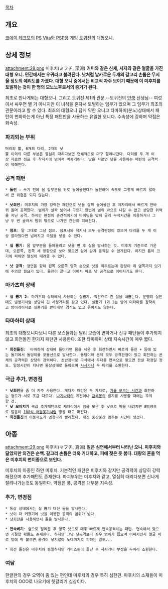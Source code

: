 [[목차]]


== 개요 ==
[[코에이 테크모]]의 [[PS Vita]]와 [[PSP]]용 게임 [[토귀전]]의 대형오니.

== 상세 정보 ==

attachment:28.png
미후치(ミフチ, 深淵)
'''거미와 같은 신체, 사자와 같은 얼굴을 가진 대형 오니. 민간에서는 우귀라고 불려진다. 낫처럼 날카로운 두개의 갈고리 손톱은 무서울 정도의 예리도를 가졌다. 대형 오니 중에서는 비교적 자주 보이기 때문에 이 미후치를 토벌하는 것이 한 명의 모노노후로서의 증거가 된다.'''

최초로 만나게되는 대형오니. 그리고 토귀전 제1의 관문.--토귀전의 [[얀쿡]] 선생님-- 여럿이서 싸우면 별 거 아니지만 이 녀석을 혼자서 토벌하는 임무가 있으며 그 임무가 최초의 관문이라고 할 수 있다. 최초의 대형오니 답게 약한 오니고 타마하미(분노)상태에서 패턴이 변화하는게 아닌 특정 패턴만을 사용하는 유일한 오니다. 수속성에 강하며 약점은 화속성.

=== 파괴되는 부위 ===
 머리의 뿔, 6개의 다리, 2개의 낫
 뿔 이외의 다른 부분은 열심히 때리다보면 연쇄적으로 마구 잘려나간다. 다리를 두 개 이상 자르면 점프 후 착지시에 넘어져 버둥거린다. 낫을 자르면 낫을 사용하는 패턴의 공격력이 약해진다. 

=== 공격 패턴 ===
 * '''돌진''' : 쓰기 전에 몸 앞부분을 위로 들어올렸다가 돌진하며 속도도 그렇게 빠르지 않아서 큰 위협은 되지 않는다.

 * '''낫회전''': 미후치의 가장 강력한 패턴으로 낫을 살짝 들어올린 후 제자리에서 빠르게 한바퀴 돌며 공격한다. 범위가 살짝 넓어서 구르기 한번에 범위 밖으로 나갈 수 없고 상당한 위력을 지닌 공격. 하지만 판정이 순간적이기에 타이밍을 맞춰 굴러 무적시간을 이용하거나 그냥 두 번 굴러서 범위 밖으로 나가면 간단히 피해진다.

 * '''점프''': 말 그대로 그냥 점프. 점프시와 착지시 모두 공격판정이 있으며 다리를 두 개 이상 잘라뒀다면 넘어지고 극딜을 넣을 수 있다.

 * '''실 뿜기''': 몸 앞부분을 들어올리고 낫을 편 후 실을 발사하는 것. 미후치 기준으로 가운데, 오른쪽, 왼쪽 세 방향으로 쏘며 맞으면 실에 감겨 움직일 수 없게된다. 하지만 틈이 크기에 피하면 열심히 때려줄 수 있다. 

 * '''낫 공격''': 정면을 향해 왼쪽 오른쪽 양쪽 순으로 낫을 휘두르는데 판정이 꽤 옆쪽까지 있기에 주의할 필요가 있다. 돌진이 끝나고 이어서 바로 낫 공격으로 이어지기도 한다.

=== 마가츠히 상태 ===
 * '''실 뿜기 2''': 마가츠히 상태에서 사용하는 실뿜기. 직선으로 긴 실을 내뿜는다. 분명히 실인데도 빔병기처럼 상당히 긴 사정거리를 갖고 있다. 실뿜기 1과 2는 방어 미타마를 장착하고 방어게이지로 실뿜기를 받아내면 경직도 없고 묶이지도 않는다.

=== 타마하미 상태 ===
최초의 대형오니다보니 다른 보스들과는 달리 모습이 변하거나 신규 패턴들이 추가되지 않고 회전돌진 한가지 패턴만 사용한다. 또한 타마하미 상태 지속시간이 매우 짧다.

 * '''회전돌진''':  타마하미 상태에 들어가면 몸을 세운 후 회전하면서 빠르게 돌진 + 등에 있는 돌기에서 돌덩이를 포물선으로 발사한다. 돌덩이와 본체 모두 공격판정이 있고 회전하는 본체의 공격력은 상당히 강력하다. 초반장비로 구석에서 두대를 연속으로 맞으면 끔살 확정일 정도. 일정시간이 지나면 통상상태로 돌아오며 [[사사가니]] 두 마리를 소환한다.


=== 극급 추가, 변경점 ===
 * '''낫회전'''을 좀 더 자주 사용한다. 게다가 패턴은 두 가지로, [[기를 모아야 합니다|기를 모으는 시간]]과 회전하는 정도가 서로 조금 다르다. [[나기나타(토귀전)|나기나타]]의 유전이나 [[금쇄봉]]의 발지를 사용할 때에는 주의할 것.
 * '''낫 모아치기''' 극급 추가패턴으로 제자리에서 힘을 모은 후 낫으로 땅을 내려치면 8방향으로 얼음이 [[108식 어둠쫓기]]처럼 땅을 타고 퍼진다.
 * '''회전돌진'''의 이동속도가 엄청나게 빨라졌다. 대신 중간중간 멈추는 시간이 생겼다.
== 아종 ==
attachment:29.png
마후치(マフチ, 真淵)
'''짙은 심연에서부터 나타난 오니. 미후치와 닮았지만 외견은 순백. 갈고리 손톱은 더욱 거대하고, 피에 젖은 듯 붉다. 대량의 혼을 먹은 미후치의 변이종으로 보인다.'''

미후치의 아종인 하얀 미후치. 기본적인 패턴은 미후치와 같지만 공격력이 상당히 강력해졌으며 추가패턴도 존재한다. 파괴부위는 미후치와 같고, 열심히 때리다보면 신나게 잘려나가는것도 동일하다. 약점은 풍, 공격은 대부분 지속성.

=== 추가, 변경점 ===
 * 통상 상태에서는 실 뿜기 대신 돌을 발사한다. 
 * 낫이 더 커졌기에 낫을 이용한 공격의 범위가 넒다.
 * 낫회전을 사용하면서 돌을 발사한다.

 * '''연속베기''': 앞으로 달려든 후 양쪽 낫으로 매우 빠르게 연속공격하는 패턴. 연속해서 맞으면 기절할 확률도 존재한다. 하지만 그냥 낫공격보다 좌우 범위가 좁으며 어째서인지 얼굴 바로 앞에 딱 붙으면 공격이 닿지않아 노데미지로 피하는 일도...

 * 회전 돌진은 미후치와 동일하지만 거미스핀이 끝난 후 사사가니 부정을 두마리 소환한다.

=== 여담 ===
한글판의 경우 오역이 좀 있는 편인데 미후치의 경우 특히 심한편. 마후치의 소재들이 미후치의 OOO로 나오기에 헷갈리기 십상이다.
